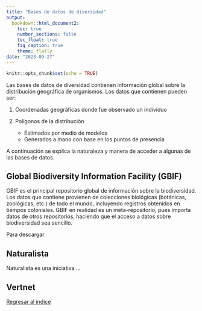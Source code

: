```yaml
---
title: "Bases de datos de diversidad"
output: 
  bookdown::html_document2:
    toc: true
    number_sections: false
    toc_float: true
    fig_caption: true
    theme: flatly
date: "2023-09-27"
---
```


```r
knitr::opts_chunk$set(echo = TRUE)
```

Las bases de datos de diversidad contienen información global sobre la distribución geográfica de organismos. Los datos que contienen pueden ser:

1. Coordenadas geográficas donde fue observado un individuo
2. Polígonos de la distribución

    - Estimados por medio de modelos
    - Generados a mano con base en los puntos de presencia

A continuación se explica la naturaleza y manera de acceder a algunas de las bases de datos.

## Global Biodiversity Information Facility (GBIF)

GBIF es el principal repositorio global de información sobre la biodiversidad. Los datos que contiene provienen de colecciones biológicas (botánicas, zoológicas, etc.) de todo el mundo, incluyendo registros obtenidos en tiempos coloniales. GBIF en realidad es un meta-repositorio, pues importa datos de otros repositorios, haciendo que el acceso a datos sobre biodiversidad sea sencillo.

Para descargar 

## Naturalista

Naturalista es una iniciativa ...

## Vertnet

[Regresar al índice](index.html)